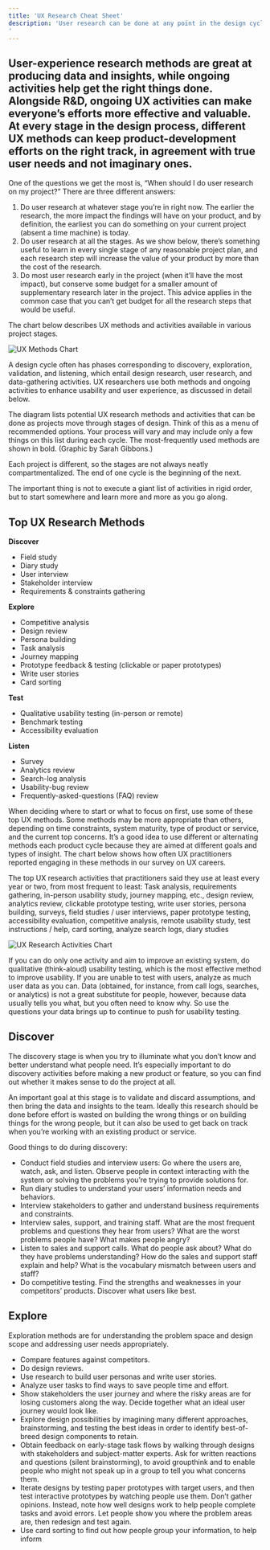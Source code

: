 ```yaml
---
title: 'UX Research Cheat Sheet'
description: 'User research can be done at any point in the design cycle. This list of methods and activities can help you decide which to use when.
'
---
```


## User-experience research methods are great at producing data and insights, while ongoing activities help get the right things done. Alongside R&D, ongoing UX activities can make everyone’s efforts more effective and valuable. At every stage in the design process, different UX methods can keep product-development efforts on the right track, in agreement with true user needs and not imaginary ones.

One of the questions we get the most is, “When should I do user research on my project?” There are three different answers:

1. Do user research at whatever stage you’re in right now. The earlier the research, the more impact the findings will have on your product, and by definition, the earliest you can do something on your current project (absent a time machine) is today.
2. Do user research at all the stages. As we show below, there’s something useful to learn in every single stage of any reasonable project plan, and each research step will increase the value of your product by more than the cost of the research.
3. Do most user research early in the project (when it’ll have the most impact), but conserve some budget for a smaller amount of supplementary research later in the project. This advice applies in the common case that you can’t get budget for all the research steps that would be useful.

The chart below describes UX methods and activities available in various project stages.

![UX Methods Chart](link_to_chart_image.png)

A design cycle often has phases corresponding to discovery, exploration, validation, and listening, which entail design research, user research, and data-gathering activities. UX researchers use both methods and ongoing activities to enhance usability and user experience, as discussed in detail below.

The diagram lists potential UX research methods and activities that can be done as projects move through stages of design. Think of this as a menu of recommended options. Your process will vary and may include only a few things on this list during each cycle. The most-frequently used methods are shown in bold. (Graphic by Sarah Gibbons.)

Each project is different, so the stages are not always neatly compartmentalized. The end of one cycle is the beginning of the next.

The important thing is not to execute a giant list of activities in rigid order, but to start somewhere and learn more and more as you go along.

## Top UX Research Methods

**Discover**
- Field study
- Diary study
- User interview
- Stakeholder interview
- Requirements & constraints gathering

**Explore**
- Competitive analysis
- Design review
- Persona building
- Task analysis
- Journey mapping
- Prototype feedback & testing (clickable or paper prototypes)
- Write user stories
- Card sorting

**Test**
- Qualitative usability testing (in-person or remote)
- Benchmark testing
- Accessibility evaluation

**Listen**
- Survey
- Analytics review
- Search-log analysis
- Usability-bug review
- Frequently-asked-questions (FAQ) review

When deciding where to start or what to focus on first, use some of these top UX methods. Some methods may be more appropriate than others, depending on time constraints, system maturity, type of product or service, and the current top concerns. It’s a good idea to use different or alternating methods each product cycle because they are aimed at different goals and types of insight. The chart below shows how often UX practitioners reported engaging in these methods in our survey on UX careers.

The top UX research activities that practitioners said they use at least every year or two, from most frequent to least: Task analysis, requirements gathering, in-person usability study, journey mapping, etc., design review, analytics review, clickable prototype testing, write user stories, persona building, surveys, field studies / user interviews, paper prototype testing, accessibility evaluation, competitive analysis, remote usability study, test instructions / help, card sorting, analyze search logs, diary studies

![UX Research Activities Chart](link_to_activities_chart_image.png)

If you can do only one activity and aim to improve an existing system, do qualitative (think-aloud) usability testing, which is the most effective method to improve usability. If you are unable to test with users, analyze as much user data as you can. Data (obtained, for instance, from call logs, searches, or analytics) is not a great substitute for people, however, because data usually tells you what, but you often need to know why. So use the questions your data brings up to continue to push for usability testing.

## Discover

The discovery stage is when you try to illuminate what you don’t know and better understand what people need. It’s especially important to do discovery activities before making a new product or feature, so you can find out whether it makes sense to do the project at all.

An important goal at this stage is to validate and discard assumptions, and then bring the data and insights to the team. Ideally this research should be done before effort is wasted on building the wrong things or on building things for the wrong people, but it can also be used to get back on track when you’re working with an existing product or service.

Good things to do during discovery:

- Conduct field studies and interview users: Go where the users are, watch, ask, and listen. Observe people in context interacting with the system or solving the problems you’re trying to provide solutions for.
- Run diary studies to understand your users’ information needs and behaviors.
- Interview stakeholders to gather and understand business requirements and constraints.
- Interview sales, support, and training staff. What are the most frequent problems and questions they hear from users? What are the worst problems people have? What makes people angry?
- Listen to sales and support calls. What do people ask about? What do they have problems understanding? How do the sales and support staff explain and help? What is the vocabulary mismatch between users and staff?
- Do competitive testing. Find the strengths and weaknesses in your competitors’ products. Discover what users like best.

## Explore

Exploration methods are for understanding the problem space and design scope and addressing user needs appropriately.

- Compare features against competitors.
- Do design reviews.
- Use research to build user personas and write user stories.
- Analyze user tasks to find ways to save people time and effort.
- Show stakeholders the user journey and where the risky areas are for losing customers along the way. Decide together what an ideal user journey would look like.
- Explore design possibilities by imagining many different approaches, brainstorming, and testing the best ideas in order to identify best-of-breed design components to retain.
- Obtain feedback on early-stage task flows by walking through designs with stakeholders and subject-matter experts. Ask for written reactions and questions (silent brainstorming), to avoid groupthink and to enable people who might not speak up in a group to tell you what concerns them.
- Iterate designs by testing paper prototypes with target users, and then test interactive prototypes by watching people use them. Don’t gather opinions. Instead, note how well designs work to help people complete tasks and avoid errors. Let people show you where the problem areas are, then redesign and test again.
- Use card sorting to find out how people group your information, to help inform
